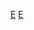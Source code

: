 <noinclude>{{noteTA|1 = zh-hans: 叶利钦; zh-sg: 耶尔辛; zh-hant: 葉爾辛; zh-hk: 葉利欽}}</noinclude>
{{Navbox
|name = 俄罗斯总统
|title = 俄罗斯总统
|above = 
|list1 = [[鲍里斯·尼古拉耶维奇·叶利钦|叶利钦]]{{to}}[[弗拉基米尔·弗拉基米罗维奇·普京|普京]]{{to}}[[德米特里·阿纳托利耶维奇·梅德韦杰夫|梅德韋傑夫]]{{to}}[[弗拉基米尔·弗拉基米罗维奇·普京|普京]]
}}<noinclude>
[[Category:俄罗斯政治人物导航模板|E]]
[[Category:国家元首导航模板|E]]
</noinclude>
